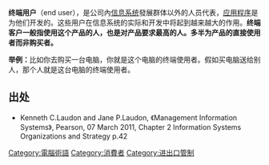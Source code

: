 {{NoteTA|G1=IT}}
'''终端用户'''（end user），是公司內[[信息系统|信息系统]]發展群体以外的人员代表，[[应用程序|应用程序]]是为他们开发的。这些用户在信息系统的实际和开发中将起到越来越大的作用。'''终端客户一般指使用这个产品的人，也是对产品要求最高的人。多半为产品的直接使用者而非购买者。'''

'''举例：'''比如你去购买一台电脑，你就是这个电脑的终端使用者。假如买电脑送给别人，那个人就是这台电脑的终端使用者。

==出处==
<references/>
* Kenneth C.Laudon and Jane P.Laudon, 《Management Information Systems》, Pearson, 07 March 2011, Chapter 2 Information Systems Organizations and Strategy p.42

{{computer-stub}}

[[Category:電腦術語|Category:電腦術語]]
[[Category:消費者|Category:消費者]]
[[Category:进出口管制|Category:进出口管制]]